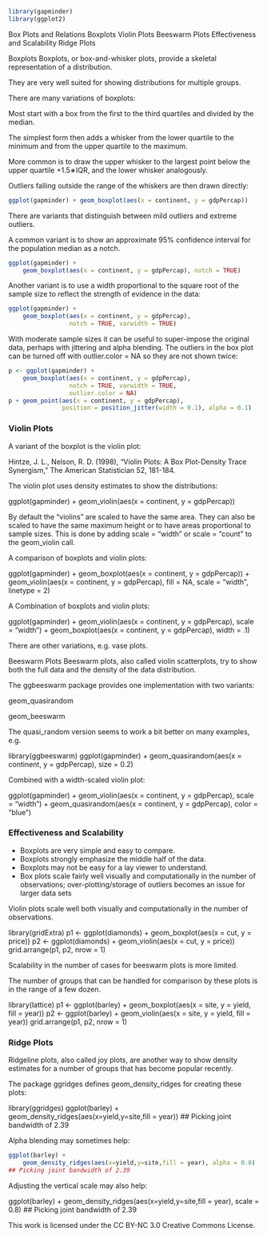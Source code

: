 ```r
library(gapminder)
library(ggplot2)
```


Box Plots and Relations
Boxplots
Violin Plots
Beeswarm Plots
Effectiveness and Scalability
Ridge Plots

Boxplots
Boxplots, or box-and-whisker plots, provide a skeletal representation of a distribution.

They are very well suited for showing distributions for multiple groups.

There are many variations of boxplots:

Most start with a box from the first to the third quartiles and divided by the median.

The simplest form then adds a whisker from the lower quartile to the minimum and from the upper quartile to the maximum.

More common is to draw the upper whisker to the largest point below the upper quartile +1.5∗IQR, and the lower whisker analogously.

Outliers falling outside the range of the whiskers are then drawn directly:

```r
ggplot(gapminder) + geom_boxplot(aes(x = continent, y = gdpPercap))
```
There are variants that distinguish between mild outliers and extreme outliers.

A common variant is to show an approximate 95% confidence interval for the population median as a notch.
```r
ggplot(gapminder) +
    geom_boxplot(aes(x = continent, y = gdpPercap), notch = TRUE)
```
Another variant is to use a width proportional to the square root of the sample size to reflect the strength of evidence in the data:
```r
ggplot(gapminder) +
    geom_boxplot(aes(x = continent, y = gdpPercap),
                 notch = TRUE, varwidth = TRUE)
```
With moderate sample sizes it can be useful to super-impose the original data, perhaps with jittering and alpha blending. The outliers in the box plot can be turned off with outlier.color = NA so they are not shown twice:

```r
p <- ggplot(gapminder) +
    geom_boxplot(aes(x = continent, y = gdpPercap),
                 notch = TRUE, varwidth = TRUE,
                 outlier.color = NA)
p + geom_point(aes(x = continent, y = gdpPercap),
               position = position_jitter(width = 0.1), alpha = 0.1)
```
### Violin Plots
A variant of the boxplot is the violin plot:

Hintze, J. L., Nelson, R. D. (1998), “Violin Plots: A Box Plot-Density Trace Synergism,” The American Statistician 52, 181-184.

The violin plot uses density estimates to show the distributions:

ggplot(gapminder) + geom_violin(aes(x = continent, y = gdpPercap))

By default the “violins” are scaled to have the same area. They can also be scaled to have the same maximum height or to have areas proportional to sample sizes. This is done by adding scale = "width" or  scale = "count" to the geom_violin call.

A comparison of boxplots and violin plots:

ggplot(gapminder) +
    geom_boxplot(aes(x = continent, y = gdpPercap)) +
    geom_violin(aes(x = continent, y = gdpPercap),
                fill = NA, scale = "width", linetype = 2)

A Combination of boxplots and violin plots:

ggplot(gapminder) +
    geom_violin(aes(x = continent, y = gdpPercap), scale = "width") +
    geom_boxplot(aes(x = continent, y = gdpPercap), width = .1)

There are other variations, e.g. vase plots.

Beeswarm Plots
Beeswarm plots, also called violin scatterplots, try to show both the full data and the density of the data distribution.

The ggbeeswarm package provides one implementation with two variants:

geom_quasirandom

geom_beeswarm

The quasi_random version seems to work a bit better on many examples, e.g.

library(ggbeeswarm)
ggplot(gapminder) +
geom_quasirandom(aes(x = continent, y = gdpPercap), size = 0.2)

Combined with a width-scaled violin plot:

ggplot(gapminder) +
    geom_violin(aes(x = continent, y = gdpPercap), scale = "width") +
    geom_quasirandom(aes(x = continent, y = gdpPercap), color = "blue")

### Effectiveness and Scalability
* Boxplots are very simple and easy to compare.
* Boxplots strongly emphasize the middle half of the data.
* Boxplots may not be easy for a lay viewer to understand.
* Box plots scale fairly well visually and computationally in the number of observations; over-plotting/storage of outliers becomes an issue for larger data sets

Violin plots scale well both visually and computationally in the number of observations.

library(gridExtra)
p1 <- ggplot(diamonds) + geom_boxplot(aes(x = cut, y = price))
p2 <- ggplot(diamonds) + geom_violin(aes(x = cut, y = price))
grid.arrange(p1, p2, nrow = 1)

Scalability in the number of cases for beeswarm plots is more limited.

The number of groups that can be handled for comparison by these plots is in the range of a few dozen.

library(lattice)
p1 <- ggplot(barley) + geom_boxplot(aes(x = site, y = yield, fill = year))
p2 <- ggplot(barley) + geom_violin(aes(x = site, y = yield, fill = year))
grid.arrange(p1, p2, nrow = 1)

### Ridge Plots
Ridgeline plots, also called joy plots, are another way to show density estimates for a number of groups that has become popular recently.

The package ggridges defines geom_density_ridges for creating these plots:

library(ggridges)
ggplot(barley) + geom_density_ridges(aes(x=yield,y=site,fill = year))
## Picking joint bandwidth of 2.39

Alpha blending may sometimes help:

```r
ggplot(barley) +
    geom_density_ridges(aes(x=yield,y=site,fill = year), alpha = 0.8)
## Picking joint bandwidth of 2.39
```
Adjusting the vertical scale may also help:

ggplot(barley) +
    geom_density_ridges(aes(x=yield,y=site,fill = year), scale = 0.8)
## Picking joint bandwidth of 2.39

This work is licensed under the CC BY-NC 3.0 Creative Commons License.
